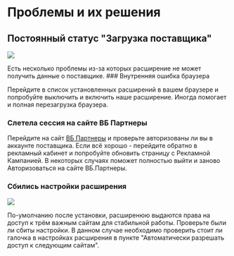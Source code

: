 
# Проблемы и их решения

## Постоянный статус "Загрузка поставщика"

![](/problems/2.jpg)

<Callout type="error" emoji="⚠️">
Есть несколько проблемы из-за которых расширение не может получить данные о поставщике.
</Callout>

<Steps>
  ### Внутренняя ошибка браузера

  Перейдите в список установленных расширений в вашем браузере и попробуйте выключить и включить наше расширение. Иногда помогает и полная перезагрузка браузера.
  
  ### Слетела сессия на сайте ВБ Партнеры
  
  Перейдите на сайт [ВБ Партнеры](https://seller.wildberries.ru) и проверьте авторизованы ли вы в аккаунте поставщика. Если всё хорошо - перейдите обратно в рекламный кабинет и попробуйте обновить страницу с Рекламной Кампанией.
  <Callout type="info" emoji="🔓">
    В некоторых случаях поможет полностью выйти и заново Авторизоваться на сайте ВБ.Партнеры.
  </Callout>

  ### Сбились настройки расширения
  
  ![](/problems/1.jpg)

  По-умолчанию после установки, расширенюю выдаются права на доступ к трём важным сайтам для стабильной работы. 
  Проверьте были ли сбиты настройки. В данном случае необходимо проверить стоит ли галочка в настройках расширения в пункте "Автоматически разрешать доступ к следующим сайтам". 
</Steps>